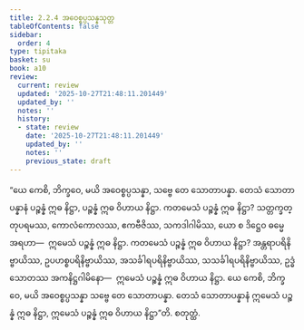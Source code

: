 ```yaml
---
title: 2.2.4 အဝေစ္စပ္ပသန္နသုတ္တ
tableOfContents: false
sidebar:
  order: 4
type: tipitaka
basket: su
book: a10
review:
  current: review
  updated: '2025-10-27T21:48:11.201449'
  updated_by: ''
  notes: ''
  history:
  - state: review
    date: '2025-10-27T21:48:11.201449'
    updated_by: ''
    notes: ''
    previous_state: draft
---
```



<ReviewStatus review={frontmatter.review} showDetails={true} />

<HypothesisAnnotation frontmatter={frontmatter} />

<DynamicBreadcrumb />

<Division number="64" book="a10" e="ch" v="17" p="351">

<Paragraph number="468" book="a10">
“ယေ ကေစိ, ဘိက္ခဝေ, မယိ အဝေစ္စပ္ပသန္နာ, သဗ္ဗေ တေ သောတာပန္နာ. တေသံ သောတာပန္နာနံ ပဉ္စန္နံ ဣဓ နိဋ္ဌာ, ပဉ္စန္နံ ဣဓ ဝိဟာယ နိဋ္ဌာ. ကတမေသံ ပဉ္စန္နံ ဣဓ နိဋ္ဌာ? သတ္တက္ခတ္တုပရမဿ, ကောလံကောလဿ, ဧကဗီဇိဿ, သကဒါဂါမိဿ, ယော စ ဒိဋ္ဌေဝ ဓမ္မေ အရဟာ—  ဣမေသံ ပဉ္စန္နံ ဣဓ နိဋ္ဌာ. ကတမေသံ ပဉ္စန္နံ ဣဓ ဝိဟာယ နိဋ္ဌာ? အန္တရာပရိနိဗ္ဗာယိဿ, ဥပဟစ္စပရိနိဗ္ဗာယိဿ, အသင်္ခါရပရိနိဗ္ဗာယိဿ, သသင်္ခါရပရိနိဗ္ဗာယိဿ, ဥဒ္ဓံသောတဿ အကနိဋ္ဌဂါမိနော—  ဣမေသံ ပဉ္စန္နံ ဣဓ ဝိဟာယ နိဋ္ဌာ. ယေ ကေစိ, ဘိက္ခဝေ, မယိ အဝေစ္စပ္ပသန္နာ သဗ္ဗေ တေ သောတာပန္နာ. တေသံ သောတာပန္နာနံ ဣမေသံ ပဉ္စန္နံ ဣဓ နိဋ္ဌာ, ဣမေသံ ပဉ္စန္နံ ဣဓ ဝိဟာယ နိဋ္ဌာ”တိ.

</Paragraph>
</Division>

<Paragraph number="469" type="center" book="a10">
စတုတ္ထံ.
</Paragraph>